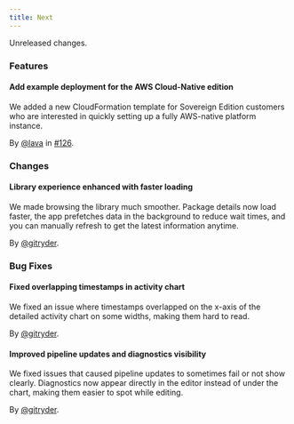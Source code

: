 ```yaml
---
title: Next
---
```


Unreleased changes.

### Features

#### Add example deployment for the AWS Cloud-Native edition

We added a new CloudFormation template for Sovereign Edition customers who are interested in quickly setting up a fully AWS-native platform instance.

By [@lava](https://github.com/lava) in [#126](https://github.com/tenzir/platform/pull/126).

### Changes

#### Library experience enhanced with faster loading

We made browsing the library much smoother. Package details now load faster, the app prefetches data in the background to reduce wait times, and you can manually refresh to get the latest information anytime.

By [@gitryder](https://github.com/gitryder).

### Bug Fixes

#### Fixed overlapping timestamps in activity chart

We fixed an issue where timestamps overlapped on the x-axis of the detailed activity chart on some widths, making them hard to read.

By [@gitryder](https://github.com/gitryder).

#### Improved pipeline updates and diagnostics visibility

We fixed issues that caused pipeline updates to sometimes fail or not show clearly. Diagnostics now appear directly in the editor instead of under the chart, making them easier to spot while editing.

By [@gitryder](https://github.com/gitryder).
